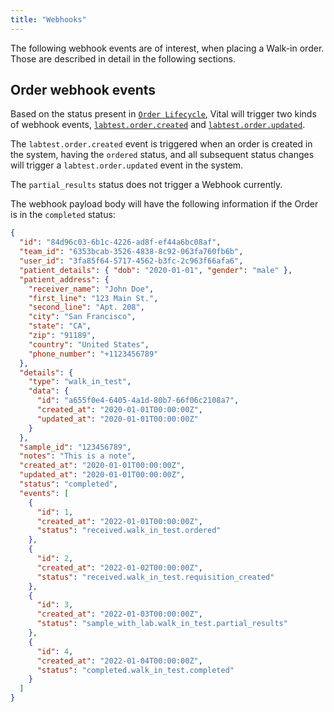 ```yaml
---
title: "Webhooks"
---
```


The following webhook events are of interest, when placing a Walk-in order. Those are
described in detail in the following sections.

## Order webhook events

Based on the status present in [`Order Lifecycle`](/lab/walk-in/order-lifecycle),
Vital will trigger two kinds of webhook events, [`labtest.order.created`](/event-catalog/labtest.order.created) and
[`labtest.order.updated`](/event-catalog/labtest.order.updated).

The `labtest.order.created` event is triggered when an order is created in the system,
having the `ordered` status, and all subsequent status changes will trigger a `labtest.order.updated` event in the system.

<Note>The `partial_results` status does not trigger a Webhook currently.</Note>

The webhook payload body will have the following information if the Order is in the `completed` status:

```json Walk-in Order Updated
{
  "id": "84d96c03-6b1c-4226-ad8f-ef44a6bc08af",
  "team_id": "6353bcab-3526-4838-8c92-063fa760fb6b",
  "user_id": "3fa85f64-5717-4562-b3fc-2c963f66afa6",
  "patient_details": { "dob": "2020-01-01", "gender": "male" },
  "patient_address": {
    "receiver_name": "John Doe",
    "first_line": "123 Main St.",
    "second_line": "Apt. 208",
    "city": "San Francisco",
    "state": "CA",
    "zip": "91189",
    "country": "United States",
    "phone_number": "+1123456789"
  },
  "details": {
    "type": "walk_in_test",
    "data": {
      "id": "a655f0e4-6405-4a1d-80b7-66f06c2108a7",
      "created_at": "2020-01-01T00:00:00Z",
      "updated_at": "2020-01-01T00:00:00Z"
    }
  },
  "sample_id": "123456789",
  "notes": "This is a note",
  "created_at": "2020-01-01T00:00:00Z",
  "updated_at": "2020-01-01T00:00:00Z",
  "status": "completed",
  "events": [
    {
      "id": 1,
      "created_at": "2022-01-01T00:00:00Z",
      "status": "received.walk_in_test.ordered"
    },
    {
      "id": 2,
      "created_at": "2022-01-02T00:00:00Z",
      "status": "received.walk_in_test.requisition_created"
    },
    {
      "id": 3,
      "created_at": "2022-01-03T00:00:00Z",
      "status": "sample_with_lab.walk_in_test.partial_results"
    },
    {
      "id": 4,
      "created_at": "2022-01-04T00:00:00Z",
      "status": "completed.walk_in_test.completed"
    }
  ]
}
```
